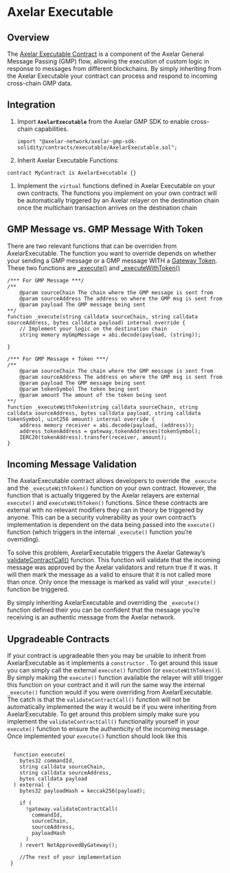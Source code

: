 # Axelar Executable

## Overview
The [Axelar Executable Contract](https://github.com/axelarnetwork/axelar-gmp-sdk-solidity/blob/main/contracts/executable/AxelarExecutable.sol) is a component of the Axelar General Message Passing (GMP) flow, allowing the execution of custom logic in response to messages from different blockchains. By simply inheriting from the Axelar Executable your contract can process and respond to incoming cross-chain GMP data.

## Integration

1. Import **`AxelarExecutable`** from the Axelar GMP SDK to enable cross-chain capabilities.
    
    ```solidity
    import "@axelar-network/axelar-gmp-sdk-solidity/contracts/executable/AxelarExecutable.sol";
    ```
    
2. Inherit Axelar Executable Functions: 

```solidity
contract MyContract is AxelarExecutable {}
```

1. Implement the `virtual` functions defined in Axelar Executable on your own contracts. The functions you implement on your own contract will be automatically triggered by an Axelar relayer on the destination chain once the multichain transaction arrives on the destination chain

## GMP Message vs. GMP Message With Token

There are two relevant functions that can be overriden from AxelarExecutable. The function you want to override depends on whether your sending a GMP message or a GMP message WITH a [Gateway Token](https://docs.axelar.dev/resources/contract-addresses/mainnet#assets). These two functions are [_execute()](https://github.com/axelarnetwork/axelar-gmp-sdk-solidity/blob/be86ab9a171f8e12d7695127cf1a6ca867fa1b09/contracts/executable/AxelarExecutable.sol#L55) and [_executeWithToken()](https://github.com/axelarnetwork/axelar-gmp-sdk-solidity/blob/be86ab9a171f8e12d7695127cf1a6ca867fa1b09/contracts/executable/AxelarExecutable.sol#L61)

```solidity
/*** For GMP Message ***/
/**
	@param sourceChain The chain where the GMP message is sent from
	@param sourceAddress The address on where the GMP msg is sent from
	@param payload The GMP message being sent
**/
function _execute(string calldata sourceChain, string calldata sourceAddress, bytes calldata payload) internal override {
    // Implement your logic on the destination chain
    string memory myGmpMessage = abi.decode(payload, (string));
    
}

/*** For GMP Message + Token ***/
/**
	@param sourceChain The chain where the GMP message is sent from
	@param sourceAddress The address on where the GMP msg is sent from
	@param payload The GMP message being sent 
	@param tokenSymbol The token being sent
	@param amount The amount of the token being sent
**/
function _executeWithToken(string calldata sourceChain, string calldata sourceAddress, bytes calldata payload, string calldata tokenSymbol, uint256 amount) internal override {
	address memory receiver = abi.decode(payload, (address));
	address tokenAddress = gateway.tokenAddresses(tokenSymbol);
	IERC20(tokenAddress).transfer(receiver, amount);
}

```

## Incoming Message Validation

The AxelarExecutable contract allows developers to override the `_execute` and the `_executeWithToken()` function on your own contract. However, the function that is actually triggered by the Axelar relayers are external `execute()` and `executeWithToken()` functions. Since these contracts are external with no relevant modifiers they can in theory be triggered by anyone. This can be a security vulnerability as your own contract’s implementation is dependent on the data being passed into the `execute()` function (which triggers in the internal `_execute()` function you’re overriding). 

To solve this problem, AxelarExecutable triggers the Axelar Gateway’s [validateContractCall()](https://github.com/axelarnetwork/axelar-cgp-solidity/blob/8b0ea6693178457b7c155b1efb3ecba6236857cc/contracts/AxelarGateway.sol#L233) function. This function will validate that the incoming message was approved by the Axelar validators  and return true if it was. It will then mark the message as a valid to ensure that it is not called more than once. Only once the message is marked as valid will your `_execute()` function be triggered. 

By simply inheriting AxelarExecutable and overriding the `_execute()` function defined their you can be confident that the message you’re receiving is an authentic message from the Axelar network.

## Upgradeable Contracts

If your contract is upgradeable then you may be unable to inherit from AxelarExecutable as it implements a `constructor` . To get around this issue you can simply call the external `execute()` function (or `executeWithToken()`). By simply making the `execute()` function available the relayer will still trigger this function on your contract and it will run the same way the internal `_execute()` function would if you were overriding from AxelarExecutable. The catch is that the `validateContractCall()` function will not be automatically implemented the way it would be if you were inheriting from AxelarExecutable. To get around this problem simply make sure you implement the `validateContractCall()` functionality yourself in your `execute()` function to ensure the authenticity of the incoming message. Once implemented your `execute()` function should look like this

```solidity

  function execute(
    bytes32 commandId,
    string calldata sourceChain,
    string calldata sourceAddress,
    bytes calldata payload
  ) external {
    bytes32 payloadHash = keccak256(payload);

    if (
      !gateway.validateContractCall(
        commandId,
        sourceChain,
        sourceAddress,
        payloadHash
      )
    ) revert NotApprovedByGateway();
    
    //The rest of your implementation
 }
```